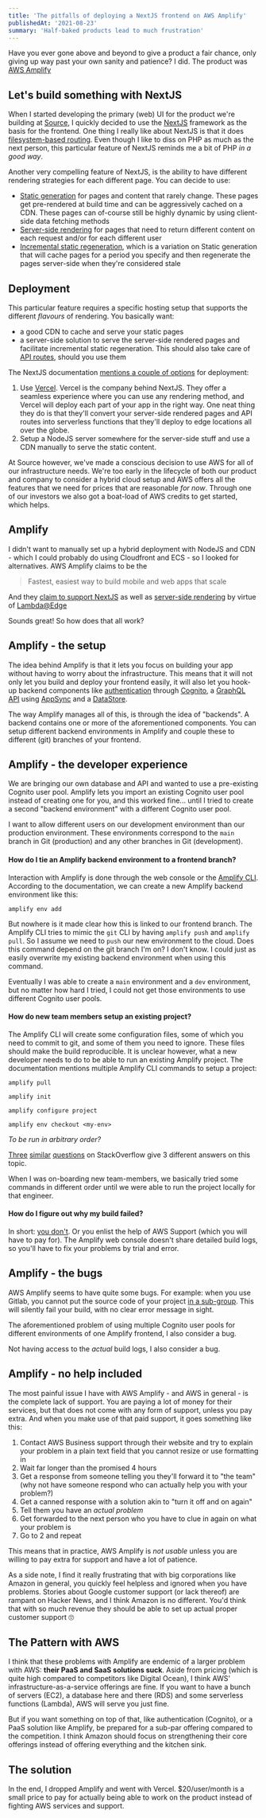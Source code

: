```yaml
---
title: 'The pitfalls of deploying a NextJS frontend on AWS Amplify'
publishedAt: '2021-08-23'
summary: 'Half-baked products lead to much frustration'
---
```

Have you ever gone above and beyond to give a product a fair chance, only giving up way past your
own sanity and patience? I did. The product was [AWS Amplify](https://aws.amazon.com/amplify/)

## Let's build something with NextJS

When I started developing the primary (web) UI for the product we're building at
[Source](https:/source.ag), I quickly decided to use the [NextJS](https://nextjs.org/) framework as
the basis for the frontend. One thing I really like about NextJS is that it does [filesystem-based
routing](https://nextjs.org/docs/basic-features/pages). Even though I like to diss on PHP as much
as the next person, this particular feature of NextJS reminds me a bit of PHP _in a good way_.

Another very compelling feature of NextJS, is the ability to have different rendering strategies
for each different page. You can decide to use:

- [Static generation](https://nextjs.org/docs/basic-features/pages#static-generation-recommended)
  for pages and content that rarely change. These pages get pre-rendered at build time and can be
  aggressively cached on a CDN.
  These pages can of-course still be highly dynamic by using client-side data fetching methods
- [Server-side rendering](https://nextjs.org/docs/basic-features/pages#server-side-rendering) for
  pages that need to return different content on each request and/or for each different user
- [Incremental static regeneration](https://nextjs.org/docs/basic-features/data-fetching#incremental-static-regeneration),
  which is a variation on Static generation that will cache pages for a period you specify and then
  regenerate the pages server-side when they're considered stale

## Deployment

This particular feature requires a specific hosting setup that supports the different _flavours_
of rendering. You basically want:

- a good CDN to cache and serve your static pages
- a server-side solution to serve the server-side rendered pages and facilitate incremental static
  regeneration. This should also take care of
  [API routes](https://nextjs.org/docs/api-routes/introduction), should you use them

The NextJS documentation [mentions a couple of options](https://nextjs.org/docs/deployment) for
deployment:

1. Use [Vercel](https://vercel.com/). Vercel is the company behind NextJS. They offer a seamless
   experience where you can use any rendering method, and Vercel will deploy each part of your app
   in the right way. One neat thing they do is that they'll convert your server-side rendered pages
   and API routes into serverless functions that they'll deploy to edge locations all over the globe.
2. Setup a NodeJS server somewhere for the server-side stuff and use a CDN manually to serve the
   static content.

At Source however, we've made a conscious decision to use AWS for all of our infrastructure needs. We're
too early in the lifecycle of both our product and company to consider a hybrid cloud setup and
AWS offers all the features that we need for prices that are reasonable _for now_. Through one of
our investors we also got a boat-load of AWS credits to get started, which helps.

## Amplify

I didn't want to manually set up a hybrid deployment with NodeJS and CDN - which I could probably do
using Cloudfront and ECS - so I looked for alternatives. AWS Amplify claims to be the

> Fastest, easiest way to build mobile and web apps that scale

And they [claim to support NextJS](https://docs.amplify.aws/guides/hosting/nextjs/q/platform/js/)
as well as [server-side rendering](https://aws.amazon.com/blogs/mobile/host-a-next-js-ssr-app-with-real-time-data-on-aws-amplify/)
by virtue of [Lambda@Edge](https://aws.amazon.com/lambda/edge/)

Sounds great! So how does that all work?

## Amplify - the setup

The idea behind Amplify is that it lets you focus on building your app without having to worry
about the infrastructure. This means that it will not only let you build and deploy your frontend
easily, it will also let you hook-up backend components like
[authentication](https://docs.amplify.aws/lib/auth/getting-started/q/platform/js/) through
[Cognito](https://aws.amazon.com/cognito/),
a [GraphQL API](https://docs.amplify.aws/lib/graphqlapi/getting-started/q/platform/js/) using
[AppSync](https://aws.amazon.com/appsync/)
and a [DataStore](https://docs.amplify.aws/lib/datastore/getting-started/q/platform/js/).

The way Amplify manages all of this, is through the idea of "backends". A backend contains one or
more of the aforementioned components. You can setup different backend environments in Amplify and
couple these to different (git) branches of your frontend.

## Amplify - the developer experience

We are bringing our own database and API and wanted to use a pre-existing Cognito user pool.
Amplify lets you import an existing Cognito user pool instead of creating one for you, and this
worked fine... until I tried to create a second "backend environment" with a different Cognito
user pool.

I want to allow different users on our development environment than our production
environment. These environments correspond to the `main` branch in Git (production) and any other
branches in Git (development).

#### How do I tie an Amplify backend environment to a frontend branch?

Interaction with Amplify is done through the web console or the
[Amplify CLI](https://docs.amplify.aws/cli/). According to the documentation, we can create a new
Amplify backend environment like this:

```
amplify env add
```

But nowhere is it made clear how this is linked to our frontend branch. The Amplify CLI tries to
mimic the `git` CLI by having `amplify push` and `amplify pull`. So I assume we need to `push` our
new environment to the cloud. Does this command depend on the git branch I'm on? I don't know.
I could just as easily overwrite my existing backend environment when using this command.

Eventually I was able to create a `main` environment and a `dev` environment, but no matter how hard
I tried, I could not get those environments to use different Cognito user pools.

#### How do new team members setup an existing project?

The Amplify CLI will create some configuration files, some of which you need to commit to git, and
some of them you need to ignore. These files should make the build reproducible. It is unclear
however, what a new developer needs to do to be able to run an existing Amplify project.
The documentation mentions multiple Amplify CLI commands to setup a project:

```
amplify pull
```

```
amplify init
```

```
amplify configure project
```

```
amplify env checkout <my-env>
```

_To be run in arbitrary order?_

[Three](https://stackoverflow.com/questions/60365208/how-to-import-existing-aws-amplify-back-end-into-an-empty-aws-amplify-project-lo)
[similar](https://stackoverflow.com/questions/60951924/how-do-i-continue-working-with-amplify-on-a-new-machine)
[questions](https://stackoverflow.com/questions/61104135/how-to-run-an-existing-aws-amplify-project)
on StackOverflow give 3 different answers on this topic.

When I was on-boarding new team-members, we basically tried some commands in different order until
we were able to run the project locally for that engineer.

#### How do I figure out why my build failed?

In short: [you don't](https://github.com/aws-amplify/amplify-console/issues/2065). Or you enlist
the help of AWS Support (which you will have to pay for). The Amplify web console doesn't share
detailed build logs, so you'll have to fix your problems by trial and error.

## Amplify - the bugs

AWS Amplify seems to have quite some bugs. For example: when you use Gitlab, you
cannot put the source code of your project
[in a sub-group](https://github.com/aws-amplify/amplify-console/issues/1941). This will silently
fail your build, with no clear error message in sight.

The aforementioned problem of using multiple Cognito user pools for different
environments of one Amplify frontend, I also consider a bug.

Not having access to the _actual_ build logs, I also consider a bug.

## Amplify - no help included

The most painful issue I have with AWS Amplify - and AWS in general - is the complete lack of
support. You are paying a lot of money for their services, but that does not come with any form of
support, unless you pay extra. And when you make use of that paid support, it goes something like
this:

1. Contact AWS Business support through their website and try to explain your problem in a plain
text field that you cannot resize or use formatting in
2. Wait far longer than the promised 4 hours
3. Get a response from someone telling you they'll forward it to "the team" (why not have someone
respond who can actually help you with your problem?)
4. Get a canned response with a solution akin to "turn it off and on again"
5. Tell them you have an *actual problem*
6. Get forwarded to the next person who you have to clue in again on what your problem is
7. Go to 2 and repeat

This means that in practice, AWS Amplify is *not usable* unless you are willing to pay extra for
support and have a lot of patience.

As a side note, I find it really frustrating that with big corporations like Amazon in general, you
quickly feel helpless and ignored when you have problems. Stories about Google customer support (or
lack thereof) are rampant on Hacker News, and I think Amazon is no different. You'd think that with
so much revenue they should be able to set up actual proper customer support 🙄

## The Pattern with AWS

I think that these problems with Amplify are endemic of a larger problem with AWS: **their PaaS and
SaaS solutions suck**. Aside from pricing (which is quite high compared to competitors like
Digital Ocean), I think AWS' infrastructure-as-a-service offerings are fine. If you want to have a
bunch of servers (EC2), a database here and there (RDS) and some serverless functions (Lambda), AWS
will serve you just fine.

But if you want something on top of that, like authentication (Cognito), or a PaaS solution like
Amplify, be prepared for a sub-par offering compared to the competition. I think Amazon should
focus on strengthening their core offerings instead of offering everything and the kitchen sink.

## The solution

In the end, I dropped Amplify and went with Vercel. $20/user/month is a small price to pay for
actually being able to work on the product instead of fighting AWS services and support.
